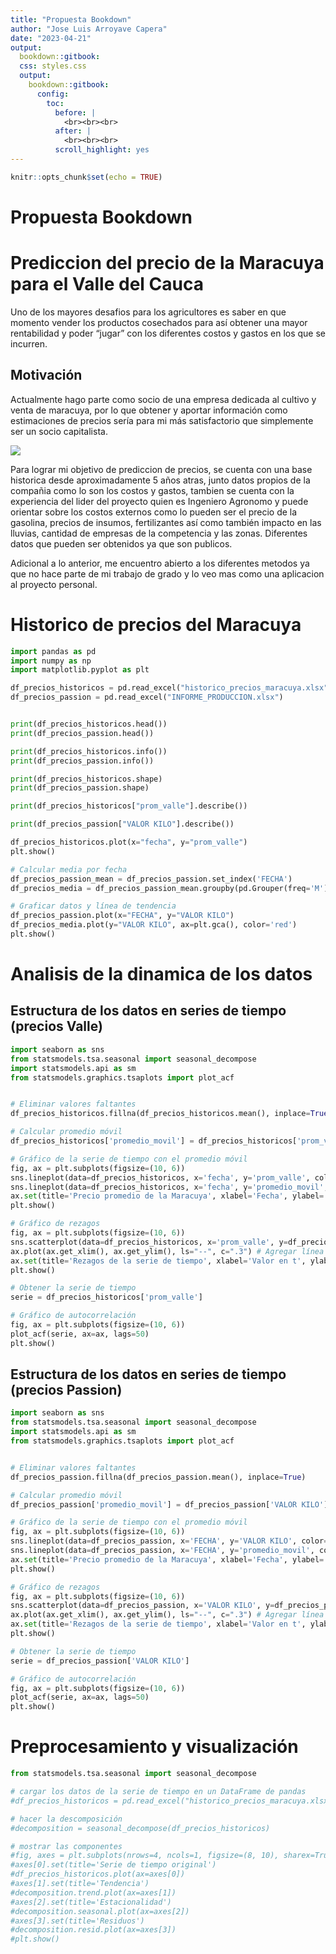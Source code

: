 ```yaml
---
title: "Propuesta Bookdown"
author: "Jose Luis Arroyave Capera"
date: "2023-04-21"
output:
  bookdown::gitbook:
  css: styles.css
  output:
    bookdown::gitbook:
      config:
        toc:
          before: |
            <br><br><br>
          after: |
            <br><br><br>
          scroll_highlight: yes
---
```


```r
knitr::opts_chunk$set(echo = TRUE)
```

# Propuesta Bookdown

# Prediccion del precio de la Maracuya para el Valle del Cauca

Uno de los mayores desafios para los agricultores es saber en que momento vender los productos cosechados para así obtener una mayor rentabilidad y poder "jugar" con los diferentes costos y gastos en los que se incurren.

## Motivación

Actualmente hago parte como socio de una empresa dedicada al cultivo y venta de maracuya, por lo que obtener y aportar información como estimaciones de precios sería para mi más satisfactorio que simplemente ser un socio capitalista.

![](images/Foto%20Maracuya.jpg)

Para lograr mi objetivo de prediccion de precios, se cuenta con una base historica desde aproximadamente 5 años atras, junto datos propios de la compañia como lo son los costos y gastos, tambien se cuenta con la experiencia del lider del proyecto quien es Ingeniero Agronomo y puede orientar sobre los costos externos como lo pueden ser el precio de la gasolina, precios de insumos, fertilizantes así como también impacto en las lluvias, cantidad de empresas de la competencia y las zonas. Diferentes datos que pueden ser obtenidos ya que son publicos.

Adicional a lo anterior, me encuentro abierto a los diferentes metodos ya que no hace parte de mi trabajo de grado y lo veo mas como una aplicacion al proyecto personal.

# Historico de precios del Maracuya

```python
import pandas as pd
import numpy as np
import matplotlib.pyplot as plt

df_precios_historicos = pd.read_excel("historico_precios_maracuya.xlsx")
df_precios_passion = pd.read_excel("INFORME_PRODUCCION.xlsx")


print(df_precios_historicos.head())
print(df_precios_passion.head())
```

```python
print(df_precios_historicos.info())
print(df_precios_passion.info())
```

```python
print(df_precios_historicos.shape)
print(df_precios_passion.shape)
```

```python
print(df_precios_historicos["prom_valle"].describe())
```

```python
print(df_precios_passion["VALOR KILO"].describe())
```

```python
df_precios_historicos.plot(x="fecha", y="prom_valle")
plt.show()
```

```python
# Calcular media por fecha
df_precios_passion_mean = df_precios_passion.set_index('FECHA')
df_precios_media = df_precios_passion_mean.groupby(pd.Grouper(freq='M')).mean()

# Graficar datos y línea de tendencia
df_precios_passion.plot(x="FECHA", y="VALOR KILO")
df_precios_media.plot(y="VALOR KILO", ax=plt.gca(), color='red')
plt.show()
```

# Analisis de la dinamica de los datos

## Estructura de los datos en series de tiempo (precios Valle)

```python
import seaborn as sns
from statsmodels.tsa.seasonal import seasonal_decompose
import statsmodels.api as sm
from statsmodels.graphics.tsaplots import plot_acf


# Eliminar valores faltantes
df_precios_historicos.fillna(df_precios_historicos.mean(), inplace=True)

# Calcular promedio móvil
df_precios_historicos['promedio_movil'] = df_precios_historicos['prom_valle'].rolling(window=3).mean()

# Gráfico de la serie de tiempo con el promedio móvil
fig, ax = plt.subplots(figsize=(10, 6))
sns.lineplot(data=df_precios_historicos, x='fecha', y='prom_valle', color='blue', ax=ax)
sns.lineplot(data=df_precios_historicos, x='fecha', y='promedio_movil', color='red', ax=ax)
ax.set(title='Precio promedio de la Maracuya', xlabel='Fecha', ylabel='Precio promedio')
plt.show()

# Gráfico de rezagos
fig, ax = plt.subplots(figsize=(10, 6))
sns.scatterplot(data=df_precios_historicos, x='prom_valle', y=df_precios_historicos['prom_valle'].shift(1), color='blue')
ax.plot(ax.get_xlim(), ax.get_ylim(), ls="--", c=".3") # Agregar línea diagonal
ax.set(title='Rezagos de la serie de tiempo', xlabel='Valor en t', ylabel='Valor en t-1')
plt.show()

# Obtener la serie de tiempo
serie = df_precios_historicos['prom_valle']

# Gráfico de autocorrelación
fig, ax = plt.subplots(figsize=(10, 6))
plot_acf(serie, ax=ax, lags=50)
plt.show()
```

## Estructura de los datos en series de tiempo (precios Passion)

```python
import seaborn as sns
from statsmodels.tsa.seasonal import seasonal_decompose
import statsmodels.api as sm
from statsmodels.graphics.tsaplots import plot_acf


# Eliminar valores faltantes
df_precios_passion.fillna(df_precios_passion.mean(), inplace=True)

# Calcular promedio móvil
df_precios_passion['promedio_movil'] = df_precios_passion['VALOR KILO'].rolling(window=3).mean()

# Gráfico de la serie de tiempo con el promedio móvil
fig, ax = plt.subplots(figsize=(10, 6))
sns.lineplot(data=df_precios_passion, x='FECHA', y='VALOR KILO', color='blue', ax=ax)
sns.lineplot(data=df_precios_passion, x='FECHA', y='promedio_movil', color='red', ax=ax)
ax.set(title='Precio promedio de la Maracuya', xlabel='Fecha', ylabel='Precio promedio')
plt.show()

# Gráfico de rezagos
fig, ax = plt.subplots(figsize=(10, 6))
sns.scatterplot(data=df_precios_passion, x='VALOR KILO', y=df_precios_passion['VALOR KILO'].shift(1), color='blue')
ax.plot(ax.get_xlim(), ax.get_ylim(), ls="--", c=".3") # Agregar línea diagonal
ax.set(title='Rezagos de la serie de tiempo', xlabel='Valor en t', ylabel='Valor en t-1')
plt.show()

# Obtener la serie de tiempo
serie = df_precios_passion['VALOR KILO']

# Gráfico de autocorrelación
fig, ax = plt.subplots(figsize=(10, 6))
plot_acf(serie, ax=ax, lags=50)
plt.show()
```

# Preprocesamiento y visualización

```python
from statsmodels.tsa.seasonal import seasonal_decompose

# cargar los datos de la serie de tiempo en un DataFrame de pandas
#df_precios_historicos = pd.read_excel("historico_precios_maracuya.xlsx")

# hacer la descomposición
#decomposition = seasonal_decompose(df_precios_historicos)

# mostrar las componentes
#fig, axes = plt.subplots(nrows=4, ncols=1, figsize=(8, 10), sharex=True)
#axes[0].set(title='Serie de tiempo original')
#df_precios_historicos.plot(ax=axes[0])
#axes[1].set(title='Tendencia')
#decomposition.trend.plot(ax=axes[1])
#axes[2].set(title='Estacionalidad')
#decomposition.seasonal.plot(ax=axes[2])
#axes[3].set(title='Residuos')
#decomposition.resid.plot(ax=axes[3])
#plt.show()
```

